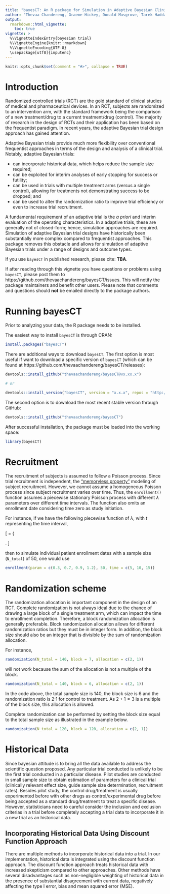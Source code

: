```yaml
---
title: "bayesCT: An R package for Simulation in Adaptive Bayesian Clinical Trials"
author: "Thevaa Chandereng, Graeme Hickey, Donald Musgrove, Tarek Haddad, Timothy Hanson, Theodore Lystig"
output: 
  rmarkdown::html_vignette:
    toc: true
vignette: >
  %\VignetteIndexEntry{bayesian trial}
  %\VignetteEngine{knitr::rmarkdown}
  %\VignetteEncoding{UTF-8}
  \usepackage[utf8]{inputenc}
---
```



```r
knitr::opts_chunk$set(comment = "#>", collapse = TRUE)
```


# Introduction

Randomized controlled trials (RCT) are the gold standard of clinical studies of medical and pharmaceutical devices. 
In an RCT, subjects are randomized to an intervention arm, with the standard framework being the comparison of a new treatment/drug to a current treatment/drug (control). 
The majority of research in the design of RCTs and their application has been based on the frequentist paradigm. 
In recent years, the adaptive Bayesian trial design approach has gained attention.

Adaptive Bayesian trials provide much more flexibility over conventional frequentist approaches in terms of the design and analysis of a clinical trial. Notably, adaptive Bayesian trials:

- can incorporate historical data, which helps reduce the sample size required;
- can be exploited for interim analyses of early stopping for success or futility;
- can be used in trials with multiple treatment arms (versus a single control), allowing for treatments not demonstrating success to be dropped; and
- can be used to alter the randomization ratio to improve trial efficiency or even to increase trial recruitment.

A fundamental requirement of an adaptive trial is the *a priori* and interim evaluation of the operating characteristics. In a adaptive trials, these are generally not of closed-form; hence, simulation approaches are required. Simulation of adaptive Bayesian trial designs have historically been substantially more complex compared to frequentist approaches. This package removes this obstacle and allows for simulation of adaptive Bayesian trials under a range of designs and outcome types.

If you use `bayesCT` in published research, please cite: **TBA**.

If after reading through this vignette you have questions or problems using `bayesCT`, please post them to https://github.com/thevaachandereng/bayesCT/issues. This will notify the package maintainers and benefit other users. Please note that comments and questions should **not** be emailed directly to the package authors.

# Running bayesCT

Prior to analyzing your data, the R package needs to be installed.

The easiest way to install `bayesCT` is through CRAN:

```r
install.packages("bayesCT")
```

There are additional ways to download `bayesCT`. The first option is most useful if want to download a specific version of `bayesCT` (which can be found at https://github.com/thevaachandereng/bayesCT/releases):

```r
devtools::install_github("thevaachandereng/bayesCT@vx.xx.x")

# or 

devtools::install_version("bayesCT", version = "x.x.x", repos = "http://cran.us.r-project.org")
```

The second option is to download the most recent stable version through GitHub:

```r
devtools::install_github("thevaachandereng/bayesCT")
```

After successful installation, the package must be loaded into the working space:

```r
library(bayesCT)
```


# Recruitment

The recruitment of subjects is assumed to follow a Poisson process. 
Since trial recruitment is independent, the ["memoryless property"](https://en.wikipedia.org/wiki/Memorylessness) modeling of subject recruitment. 
However, we cannot assume a homogeneous Poisson process since subject recruitment varies over time. Thus, the `enrollment()` function assumes a piecewise stationary Poisson process with different $\lambda$ parameters over different time intervals. 
The function also omits an enrollment date considering time zero as study initiation. 

For instance, if we have the following piecewise function of $\lambda$, with $t$ representing the time interval,  

\[  \lambda = \left\{
\begin{array}{ll}
      0.3 & t \in [0, 5) \\
      0.7 & t \in [5, 10) \\
      0.9 & t \in [10, 15) \\
      1.2 & t \in [15, \infty) \\
\end{array} 
\right. \]

then to simulate individual patient enrollment dates with a sample size (`N_total`) of 50, one would use

```r
enrollment(param = c(0.3, 0.7, 0.9, 1.2), 50, time = c(5, 10, 15))
```


# Randomization scheme

The randomization allocation is important component in the design of an RCT. 
Complete randomization is not always ideal due to the chance of drawing a large block of a single treatment arm, which can impact the time to enrollment completion. 
Therefore, a block randomization allocation is generally preferable. 
Block randomization allocation allows for different randomization ratios but they must be in integer form.
In addition, the block size should also be an integer that is divisible by the sum of randomization allocation. 

For instance,

```r
randomization(N_total = 140, block = 7, allocation = c(2, 1))
```

will not work because the sum of the allocation is not a multiple of the block. 

```r
randomization(N_total = 140, block = 6, allocation = c(2, 1))
```

In the code above, the total sample size is 140, the block size is 6 and the randomization ratio is 2:1 for control to treatment. 
As $2+1 = 3$ is a multiple of the block size, this allocation is allowed.

Complete randomization can be performed by setting the block size equal to the total sample size as illustrated in the example below. 
```r
randomization(N_total = 120, block = 120, allocation = c(2, 1))
```






<!-- # Binomial -->

<!-- ```{r} -->

<!-- value <-  -->
<!--   binomial_outcome(p_treatment_true = 0.08) %>% -->
<!--   historical_binomial(y0_treatment = 5, N0_treatment = 55,  -->
<!--                       y0_control = NULL, N0_control = NULL,  -->
<!--                       discount_function = "identity") %>% -->
<!--   enrollment_rate(lambda = c(0.3, 1), time = 25) %>% -->
<!--   study_details(total_sample_size = 900, study_period = 50,  -->
<!--                 interim_look = c(410, 440, 670), -->
<!--                 prop_loss_to_followup = 0.10, alternative = "less") %>% -->
<!--   impute(no_of_impute = 25, number_mcmc = 1000) %>%  -->
<!--   hypothesis(delta = 0, futility_prob = 0.05, prob_ha = 0.95, expected_success_prob = 0.90) %>% -->
<!--   BACTbinomial(no_of_sim = 110) -->


<!-- str(value) -->

<!-- ``` -->



<!-- # Normal -->

<!-- ```{r} -->
<!-- # value <-  -->
<!-- #   normal_outcome(mu_control_true = 16, mu_treatment_true = 12,  -->
<!-- #                  sd_treatment_true = 1.4, sd_control_true = 1.9) %>% -->
<!-- #   enrollment_rate(lambda = c(0.3, 1), time = 25) %>% -->
<!-- #   study_details(total_sample_size = 300, study_period = 50,  -->
<!-- #                 interim_look = c(210, 240, 270),  -->
<!-- #                 prop_loss_to_followup = 0.10) %>% -->
<!-- #   impute(no_of_impute = 25, number_mcmc = 1000) %>% -->
<!-- #   randomize(block_size = 2, randomization_ratio = c(1, 1)) %>% -->
<!-- #   hypothesis(delta = 0, futility_prob = 0.05, prob_ha = 0.95,  -->
<!-- #              expected_success_prob = 0.90) %>% -->
<!-- #   BACTnormal() -->
<!-- ``` -->

# Historical Data

Since bayesian attitude is to bring all the data available to address the scientific question proposed. 
Any particular trial conducted is unlikely to be the first trial conducted in a particular disease.
Pilot studies are conducted in small sample size to obtain estimation of parameters for a clinical trial (clinically relevant effect size, guide sample size determination, recruitment rates). 
Besides pilot study, the control drug/treatment is usually experimented before with other drugs as control/experimental drug before being accepted as a standard drug/treatment to treat a specific disease.
However, statisticians need to careful consider the inclusion and exclusion criterias in a trial before completely accepting a trial data to incorporate it in a new trial as an historical data. 




## Incorporating Historical Data Using Discount Function Approach

There are multiple methods to incorporate historical data into a trial.
In our implementation, historical data is integrated using the discount function approach. 
The discount function approach treats historical data with increased skepticism compared to other approaches. 
Other methods have several disadvantages such as non-negligible weighting of historical data in the presence of substantial disagreement with current data, negatively affecting the type I error, bias and mean squared error (MSE). 






